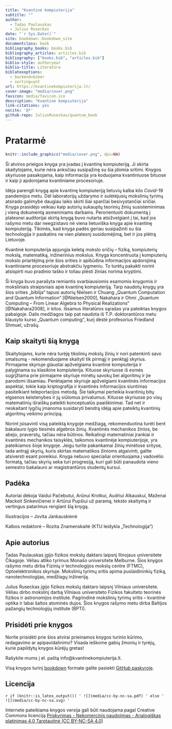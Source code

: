 ```yaml
--- 
title: "Kvantinė kompiuterija"
subtitle: ""
author:
  - Tadas Paulauskas
  - Julius Ruseckas
date: "`r Sys.Date()`"
site: bookdown::bookdown_site
documentclass: book
bibliography_books: books.bib
bibliography_articles: articles.bib
bibliography: ["books.bib", "articles.bib"]
biblio-style: authoryear
biblio-title: Literatūra
biblatexoptions:
  - backend=biber
  - sorting=ynt
url: https://kvantinekompiuterija.lt/
cover-image: "media/cover.png"
favicon: media/favicon.ico
description: "Kvantinė kompiuterija"
link-citations: yes
nocite: '@*'
github-repo: JuliusRuseckas/quantum_book
---
```


# Pratarmė {-}

```r
knitr::include_graphics("media/cover.png", dpi=NA)
```

Ši atviros prieigos knyga yra įvadas į kvantinę kompiuteriją. Ji skirta skaitytojams,
kurie nėra anksčiau susipažinę su šia įdomia sritimi. Knygos skyriuose pasakojama,
kaip informacija yra koduojama kvantiniuose bituose ir kaip ji apdorojama
kvantiniame procesoriuje.

Idėja parengti knygą apie kvantinę kompiuteriją lietuvių kalba kilo *Covid*-19
pandemijos metu. Dėl laboratorijų uždarymo ir sulėtėjusių mokslinių tyrimų
atsirado galimybė daugiau laiko skirti šiai sparčiai besivystančiai sričiai.
Knyga prasidėjo veikiau kaip autorių sukauptų teorinių žinių susisteminimas į
vieną dokumentą asmeniniams darbams. Perorientuoti dokumentą į
platesnei auditorijai skirtą knygą buvo nutarta atsižvelgiant į tai, kad jos
rašymo metu dar neegzistavo nė viena lietuviška knyga apie kvantinę
kompiuteriją. Tikimės, kad knyga padės geriau susipažinti su šia technologija
ir paskatins ne vien platesnį susidomėjimą, bet ir jos plėtrą Lietuvoje.

Kvantinė kompiuterija apjungia keletą mokslo sričių – fiziką,
kompiuterių mokslą, matematiką, inžinerinius mokslus. Knyga
koncentruota į kompiuterių mokslo priartėjimą prie šios srities ir apibūdina
informacijos apdorojimą kvantiniame procesoriuje abstrakčiu lygmeniu. To turėtų
pakakti norint atsispirti nuo pradinio taško ir toliau plėsti žinias norima
kryptimi.

Ši knyga buvo parašyta remiantis svarbiausiomis esamomis knygomis ir
moksliniais straipsniais apie kvantinę kompiuteriją. Tarp naudotų knygų yra
šios srities „biblija“ tapusi autorių Nielsen ir Chuang „Quantum Computation
and Quantum Information“ [@Nielsen2000], Nakahara ir Ohmi „Quantum Computing –
From Linear Algebra to Physical Realizations“ [@Nakahara2008], ir kitos.
Išsamus literatūros sąrašas yra pateiktas knygos pabaigoje. Dalis medžiagos
taip pat naudota iš T.P. doktorantūros metu klausyto kurso „Quantum
computing“, kurį dėstė profesorius Friedland Shmuel, užrašų. 


## Kaip skaityti šią knygą {-}

Skaitytojams, kurie nėra turėję tikslinių mokslų žinių ir nori patenkinti savo
smalsumą - rekomenduojame skaityti tik pirmąjį ir penktąjį skyrius.
Pirmajame skyriuje glaustai apžvelgiama kvantinė kompiuterija ir palyginama su
klasikine kompiuterija. Kituose skyriuose iš esmės sugrįžtama prie pirmajame
skyriuje minėtų savokų bei algoritmų ir jie parodomi išsamiau. Penktajame
skyriuje apžvelgiami kvantinės informacijos aspektai, tokie kaip kriptografija
ir kvantinės informacijos siuntimas pasitelkiant teleportacijos metodą. Šie
taikymai perteikia kvantinių bitų elgsenos keistenybes ir jų siūlomus
privalumus. Kituose skyriuose po visų matematinių išraiškų pateikti
konceptualūs paaiškinimai. Tad net ir neskaitant lygčių įmanoma susidaryti
bendrą idėją apie pateiktų kvantinių algoritmų veikimo principą. 

Norint įsisavinti visą pateiktą knygoje medžiagą, rekomenduotina turėti bent
bakalauro lygio tiesinės algebros žinių. Kvantinės mechanikos žinios, be abejo,
praverstų, tačiau nėra būtinos. Reikalingi matematiniai įrankiai ir kvantinės
mechanikos taisyklės, taikomos kvantinėje kompiuterijoje, yra pateikiamos šioje
knygoje. Jeigu turite pakankamai žinių minėtose srityse, tada antrąjį skyrių,
kuris skirtas matematikos žinioms atgaivinti, galite atsiversti esant
poreikiui. Knyga nebuvo specialiai orientuojama į vadovėlio formatą, tačiau skyrių seka turi
progresiją, kuri gali būti panaudota vieno semestro bakalauro ar magistrantūros
studentų kursui. 


## Padėka {-}

Autoriai dėkoja Vaidui Pačebutui, Arūnui Krotkui, Audriui Alkauskui, Maženai Mackoit Sinkevičienei ir Artūrui Pupšiui už paramą, teksto skaitymą ir vertingus patarimus rengiant šią knygą.

Iliustracijos – Jovita Jankauskienė

Kalbos redaktorė – Rozita Znamenskaitė (KTU leidykla „Technologija“)


## Apie autorius {-}

Tadas Paulauskas įgijo fizikos mokslų daktaro laipsnį Ilinojaus universitete
Čikagoje. Vėliau atliko tyrimus Monašo universitete Melburne. Šios knygos
rašymo metu dirba Fizinių ir technologijos mokslų centre (FTMC),
Optoelektronikos skyriuje. Mokslinių tyrimų sritis apima puslaidininkių fiziką,
nanotechnologijas, medžiagų inžineriją.

Julius Ruseckas įgijo fizikos mokslų daktaro laipsnį Vilniaus universitete.
Vėliau dirbo mokslinį darbą Vilniaus universiteto Fizikos fakulteto teorinės
fizikos ir astronomijos institute. Pagrindinė mokslinių tyrimų sritis –
kvantinė optika ir labai šaltos atominės dujos. Šios knygos rašymo metu dirba
Baltijos pažangių technologijų institute (BPTI).

## Prisidėti prie knygos {-}

Norite prisidėti prie šios atvirai prieinamos knygos turinio kūrimo, redagavimo ar apipavidalinimo?
Visada ieškome gabių žmonių ir tyrėjų, kurie papildytų knygos kūrėjų gretas!

Rašykite mums į el. paštą info@kvantinekompiuterija.lt. 

Visą knygos turinį [bookdown](https://bookdown.org/) formate galite pasiekti
[GitHub paskyroje](https://github.com/JuliusRuseckas/quantum_book). 


## Licencija {-}

`r if (knitr::is_latex_output()) '
![](media/cc-by-nc-sa.pdf)
' else '
![](media/cc-by-nc-sa.svg)
'`

Internete pateikiama knygos versija gali būti naudojama pagal Creative Commons licenciją
[Priskyrimas - Nekomercinis naudojimas - Analogiškas platinimas 4.0 Tarptautinė (CC BY-NC-SA 4.0)](https://creativecommons.org/licenses/by-nc-sa/4.0/deed.lt)

